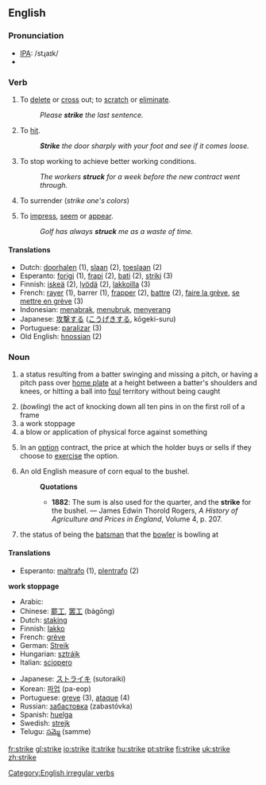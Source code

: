 ==English==

=== Pronunciation ===
*[[w:IPA|IPA]]: /stɻaɪk/
*{{audio|en-us-strike.ogg|Audio (US)}}

=== Verb ===
[[Category:English irregular verbs]]
{{en-verb2|'''to strike'''|'''[[strikes]]'''|'''[[struck]]'''|'''[[struck]] '''or''' [[stricken]]'''|'''[[striking]]'''}}

# To [[delete]] or [[cross]] out; to [[scratch]] or [[eliminate]].
#:''Please '''strike''' the last sentence.''
# To [[hit]].
#:'''''Strike''' the door sharply with your foot and see if it comes loose.''
# To stop working to achieve better working conditions.
#:''The workers '''struck''' for a week before the new contract went through.''
# {{obsolete}} To surrender (''strike one's colors'')
# To [[impress]], [[seem]] or [[appear]].
#:''Golf has always '''struck''' me as a waste of time.''

==== Translations ====
*Dutch: [[doorhalen]] (1), [[slaan]] (2), [[toeslaan]] (2)
*Esperanto: [[forigi]] (1), [[frapi]] (2), [[bati]] (2), [[striki]] (3)
*Finnish: [[iskeä]] (2), [[lyödä]] (2), [[lakkoilla]] (3)
*French: [[rayer]] (1), barrer (1), [[frapper]] (2), [[battre]] (2), [[faire la grève]], [[se mettre en grève]] (3)
*Indonesian: [[tabrak|menabrak]], [[tubruk|menubruk]], [[serang|menyerang]]
*Japanese: [[攻撃]]する ([[こうげき]]する, kōgeki-suru)
*Portuguese: [[paralizar]] (3) 
*Old English: [[hnossian]] (2)

=== Noun ===
{{en-noun|strike|strikes}}

# {{baseball}} a status resulting from a batter swinging and missing a pitch, or having a pitch pass over [[home plate]] at a height between a batter's shoulders and knees, or hitting a ball into [[foul]] territory without being caught
# (''bowling'') the act of knocking down all ten pins in on the first roll of a frame
# a work stoppage
# a blow or application of physical force against something
# {{finance}} In an [[option]] contract, the price at which the holder buys or sells if they choose to [[exercise]] the option.
# An old English measure of corn equal to the bushel.
#:'''Quotations'''
#:*'''1882''': The sum is also used for the quarter, and the '''strike''' for the bushel. &mdash; James Edwin Thorold Rogers, ''A History of Agriculture and Prices in England'', Volume 4, p. 207.
#{{cricket}} the status of being the [[batsman]] that the [[bowler]] is bowling at

====Translations====
*Esperanto: [[maltrafo]] (1), [[plentrafo]] (2)

'''work stoppage'''
{{top}}
*Arabic: {{ARchar|[[اضراب]]}} {{Unicode|(’iɖrá:b)}}
*Chinese: [[罷工]], [[罢工]] (bàgōng)
*Dutch: [[staking]]
*Finnish: [[lakko]]
*French: [[grève]] {{f}}
*German: [[Streik]]
*Hungarian: [[sztrájk]]
*Italian: [[sciopero]]
{{mid}}
*Japanese: [[ストライキ]] (sutoraiki)
*Korean: [[파업]] (pa-eop)
*Portuguese: [[greve]] {{f}} (3), [[ataque]] {{m}} (4)
*Russian: [[забастовка]] (zabastóvka)
*Spanish: [[huelga]] {{f}}
*Swedish: [[strejk]]
*Telugu: [[సమ్మె]] (samme)
{{bottom}}

[[fr:strike]]
[[gl:strike]]
[[io:strike]]
[[it:strike]]
[[hu:strike]]
[[pt:strike]]
[[fi:strike]]
[[uk:strike]]
[[zh:strike]]